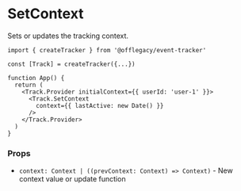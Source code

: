 # SetContext

Sets or updates the tracking context.

```tsx
import { createTracker } from '@offlegacy/event-tracker'

const [Track] = createTracker({...})

function App() {
  return (
    <Track.Provider initialContext={{ userId: 'user-1' }}>
      <Track.SetContext
        context={{ lastActive: new Date() }}
      />
    </Track.Provider>
  )
}
```

### Props

- `context: Context | ((prevContext: Context) => Context)` - New context value or update function
